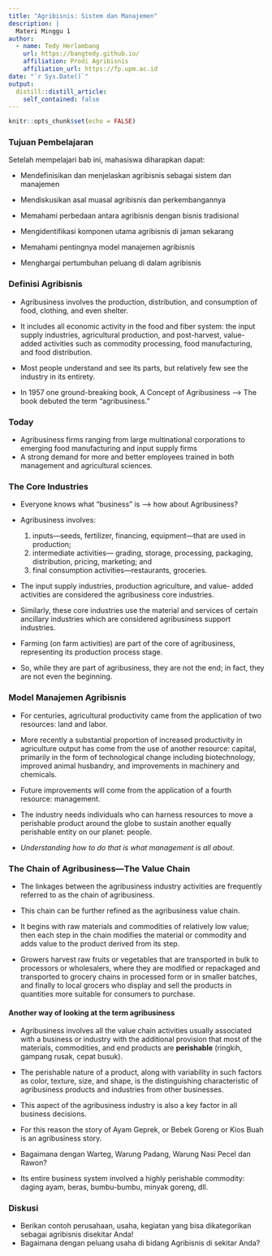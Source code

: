 ```yaml
---
title: "Agribisnis: Sistem dan Manajemen"
description: |
  Materi Minggu 1
author:
  - name: Tedy Herlambang 
    url: https://bangtedy.github.io/
    affiliation: Prodi Agribisnis
    affiliation_url: https://fp.upm.ac.id
date: "`r Sys.Date()`"
output: 
  distill::distill_article:
    self_contained: false
---
```


```r
knitr::opts_chunk$set(echo = FALSE)
```

### Tujuan Pembelajaran
Setelah mempelajari bab ini, mahasiswa diharapkan dapat:

* Mendefinisikan dan menjelaskan agribisnis sebagai sistem dan manajemen

* Mendiskusikan asal muasal agribisnis dan perkembangannya

* Memahami perbedaan antara agribisnis dengan bisnis tradisional

* Mengidentifikasi komponen utama agribisnis di jaman sekarang

* Memahami pentingnya model manajemen agribisnis

* Menghargai pertumbuhan peluang di dalam agribisnis

### Definisi Agribisnis

* Agribusiness involves the production, distribution,
and consumption of food, clothing, and even shelter. 
* It includes all economic activity in the food and
fiber system: the input supply industries, agricultural production, and post-harvest, value-added activities such as commodity processing, food manufacturing, and food distribution.

* Most people understand and see its parts, but relatively few
see the industry in its entirety. 

* In 1957 one ground-breaking book, A Concept of Agribusiness --> The book debuted
the term “agribusiness.”

### Today

* Agribusiness firms ranging from large multinational corporations to
emerging food manufacturing and input supply firms 
* A strong demand for more and better employees trained in both management and
agricultural sciences.

### The Core Industries

* Everyone knows what “business” is --> how about Agribusiness?
* Agribusiness involves:
  1. inputs—seeds, fertilizer, financing, equipment—that are used in 
 production; 
  2. intermediate activities— grading, storage, processing, packaging, distribution, pricing, marketing; and 
  3. final consumption activities—restaurants, groceries.

* The input supply industries, production agriculture, and value-
added activities are considered the agribusiness core
industries. 
* Similarly, these core industries use the material and services of certain ancillary industries which are considered agribusiness support
industries.

* Farming (on farm activities) are part of the core of
agribusiness, representing its production process
stage. 
* So, while they are part of agribusiness, they are
not the end; in fact, they are not even the beginning.

### Model Manajemen Agribisnis

* For centuries, agricultural productivity came
from the application of two resources: land and
labor. 

* More recently a substantial proportion of
increased productivity in agriculture output has come from the use of another
resource: capital, primarily in the form of technological change including biotechnology, improved animal husbandry, and improvements in machinery and
chemicals.

* Future improvements will come from the application of a fourth resource: management.

* The industry needs individuals who can harness resources to
move a perishable product around the globe to sustain another equally perishable entity on our planet: people. 

* _Understanding how to do that is what management is all about_.

### The Chain of Agribusiness—The Value Chain

* The linkages between the agribusiness industry activities are frequently referred to as the chain of agribusiness. 
* This chain can be further refined as the agribusiness value chain.
* It begins with raw materials and commodities of relatively low value; then each step in the chain modifies the material or commodity and adds value to the
product derived from its step.

* Growers harvest raw fruits or vegetables that are transported
in bulk to processors or wholesalers, where they are
modified or repackaged and transported to grocery chains in processed form or in smaller batches, and finally to local grocers who display and sell the products in quantities more suitable for consumers to purchase.

#### Another way of looking at the term agribusiness

* Agribusiness involves all the value chain activities usually associated with a business or industry with the additional provision that most of
the materials, commodities, and end products are **perishable** (ringkih, gampang rusak, cepat busuk). 
* The perishable nature of a product, along with variability in such factors as color, texture, size, and shape, is the distinguishing characteristic
of agribusiness products and industries from other
businesses. 

* This aspect of the agribusiness industry is also a key factor in all business decisions. 

* For this reason the story of Ayam Geprek, or Bebek Goreng or Kios Buah is an agribusiness story. 
* Bagaimana dengan Warteg, Warung Padang, Warung Nasi Pecel dan Rawon?
* Its entire business system involved a highly perishable commodity: daging ayam, beras, bumbu-bumbu, minyak goreng, dll.

### Diskusi

* Berikan contoh perusahaan, usaha, kegiatan yang bisa dikategorikan sebagai agribisnis disekitar Anda! 
* Bagaimana dengan peluang usaha di bidang Agribisnis di sekitar Anda?

